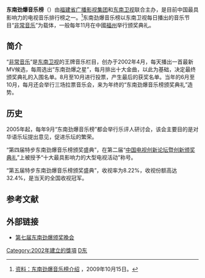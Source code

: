 '''东南劲爆音乐榜'''（{{Lang-en|'''Southeast Music Chart Awards'''}}）由[[福建省广播影视集团|福建省广播影视集团]]和[[东南卫视|东南卫视]]联合主办，是目前中国最具影响力的电视音乐排行榜之一。<ref name="multiple">[http://news.xinhuanet.com/ent/2009-10/15/content_12237455.htm 资料：东南劲爆音乐榜介绍] {{Wayback|url=http://news.xinhuanet.com/ent/2009-10/15/content_12237455.htm |date=20100729082857 }}，2009年10月15日。</ref>东南劲爆音乐榜以东南卫视每日播出的音乐节目“[[非常音乐|非常音乐]]”为载体，一般每年11月在中國[[福州市|福州]]举行颁奖典礼。

==简介==
“[[非常音乐|非常音乐]]”是[[东南卫视|东南卫视]]的王牌音乐栏目，创办于2002年4月，每天播出一首最新MV候选，每周选出“东南劲爆之星”，每月排出十大金曲，以此为基础，决定最终颁奖典礼的入围名单。8月至10月进行投票，产生最后的获奖名单。当年的6月至10月，每月还会举行三场拉票音乐会，来为年终的“东南劲爆音乐榜颁奖典礼”造势{{r|multiple}}。

==历史==
2005年起，每年9月“东南劲爆音乐榜”都会举行乐评人研讨会，该会主要目的是对华语乐坛提出意见，促进乐坛的繁荣。

“第四届特步东南劲爆音乐榜颁奖盛典”，在第二届“[[中国电视创新论坛暨创新颁奖典礼|中国电视创新论坛暨创新颁奖典礼]]”上被授予“十大最具影响力的大型电视活动”称号。

“第五届特步东南劲爆音乐榜颁奖盛典”，收视率为8.22%，收视份额高达32.4%，是当天的全国收视冠军{{r|multiple}}。 

==参考文献==
{{Reflist}}

==外部链接==
* [http://news.xinhuanet.com/ent/2009-10/19/content_12268284.htm 第七届东南劲爆颁奖晚会]{{Wayback|url=http://news.xinhuanet.com/ent/2009-10/19/content_12268284.htm |date=20100726145244 }}

{{东南劲爆音乐榜劲爆港台地区最受欢迎女歌手}}
{{中国流行音乐奖项}}
[[Category:2002年建立的獎項|Category:2002年建立的獎項]]
[[Category:福建文化|D东]]

{{music-stub}}